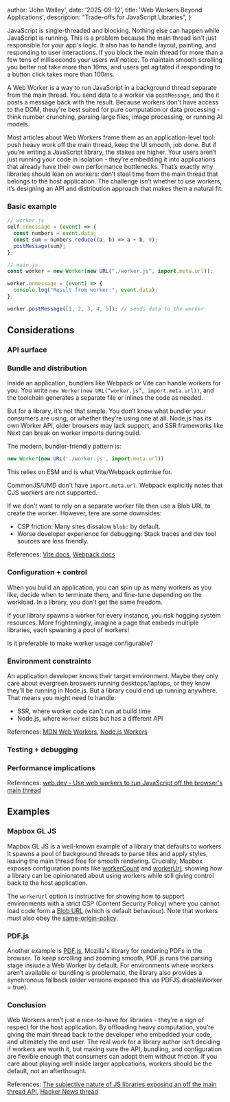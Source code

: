 
  author: 'John Walley',
  date: '2025-09-12',
  title: 'Web Workers Beyond Applications',
  description: "Trade-offs for JavaScript Libraries",
}


JavaScript is single-threaded and blocking. Nothing else can happen while JavaScript is running. This is a problem because the main thread isn't just responsible for your app's logic. It also has to handle layout, painting, and responding to user interactions. If you block the main thread for more than a few tens of milliseconds your users *will* notice. To maintain smooth scrolling you better not take more than 16ms, and users get agitated if responding to a button click takes more than 100ms.

A Web Worker is a way to run JavaScript in a background thread separate from the main thread. You send data to a worker via `postMessage`, and the it posts a message back with the result. Because workers don't have access to the DOM, theuy're best suited for pure computation or data processing - think number crunching, parsing large files, image processing, or running AI models.

Most articles about Web Workers frame them as an application-level tool: push heavy work off the main thread, keep the UI smooth, job done. But if you’re writing a JavaScript library, the stakes are higher. Your users aren’t just running your code in isolation - they’re embedding it into applications that already have their own performance bottlenecks. That’s exactly why libraries should lean on workers: don’t steal time from the main thread that belongs to the host application. The challenge isn’t whether to use workers, it’s designing an API and distribution approach that makes them a natural fit.

### Basic example

```js
// worker.js
self.onmessage = (event) => {
  const numbers = event.data;
  const sum = numbers.reduce((a, b) => a + b, 0);
  postMessage(sum);
};
```

```js
// main.js
const worker = new Worker(new URL("./worker.js", import.meta.url));

worker.onmessage = (event) => {
  console.log("Result from worker:", event.data);
};

worker.postMessage([1, 2, 3, 4, 5]); // sends data to the worker
```

## Considerations

### API surface

### Bundle and distribution

Inside an application, bundlers like Webpack or Vite can handle workers for you. You write `new Worker(new URL(“worker.js”, import.meta.url))`, and the toolchain generates a separate file or inlines the code as needed.

But for a library, it’s not that simple. You don’t know what bundler your consumers are using, or whether they’re using one at all. Node.js has its own Worker API, older browsers may lack support, and SSR frameworks like Next can break on worker imports during build.

The modern, bundler-friendly pattern is:

```js
new Worker(new URL('./worker.js', import.meta.url))
```

This relies on ESM and is what Vite/Webpack optimise for.

CommonJS/UMD don't have `import.meta.url`. Webpack explicitly notes that CJS workers are not supported.

If we don't want to rely on a separate worker file then use a Blob URL to create the worker. However, tere are some downsides:

- CSP friction: Many sites dissalow `blob:` by default.
- Worse developer experience for debugging: Stack traces and dev tool sources are less friendly.

References: [Vite docs](https://vite.dev/guide/features.html#web-workers), [Webpack docs](https://webpack.js.org/guides/web-workers/)

### Configuration + control

When you build an application, you can spin up as many workers as you like, decide when to terminate them, and fine-tune depending on the workload. In a library, you don't get the same freedom.

If your library spawns a worker for every instance, you risk hogging system resources. More frighteningly, imagine a page that embeds multiple libraries, each spwaning a pool of workers!

Is it preferable to make worker usage configurable?

### Environment constraints

An application developer knows their target environment. Maybe they only care about evergreen broswers running desktops/laptops, or they know they'll be running in Node.js. But a library could end up running anywhere. That means you might need to handle:

- SSR, where worker code can't run at build time
- Node.js, where `Worker` exists but has a different API

References: [MDN Web Workers](https://developer.mozilla.org/en-US/docs/Web/API/Web_Workers_API), [Node.js Workers](https://nodejs.org/api/worker_threads.html)

### Testing + debugging

### Performance implications

References: [web.dev - Use web workers to run JavaScript off the browser's main thread](https://web.dev/articles/off-main-thread)

## Examples

### Mapbox GL JS

Mapbox GL JS is a well-known example of a library that defaults to workers. It spawns a pool of background threads to parse tiles and apply styles, leaving the main thread free for smooth rendering. Crucially, Mapbox exposes configuration points like [workerCount](https://docs.mapbox.com/mapbox-gl-js/api/properties/#workercount) and [workerUrl](https://docs.mapbox.com/mapbox-gl-js/api/properties/#workerurl), showing how a library can be opinionated about using workers while still giving control back to the host application.

The `workerUrl` option is instructive for showing how to support environments with a strict CSP (Content Security Policy) where you cannot load code form a [Blob URL](https://developer.mozilla.org/en-US/docs/Web/API/URL/createObjectURL) (which is default behaviour). Note that workers must also obey the [same-origin-policy](https://developer.mozilla.org/en-US/docs/Web/Security/Same-origin_policy).

### PDF.js

Another example is [PDF.js](https://github.com/mozilla/pdf.js), Mozilla's library for rendering PDFs in the browser. To keep scrolling and zooming smooth, PDF.js runs the parsing stage insiude a Web Worker by default. For environments where workers aren’t available or bundling is problematic, the library also provides a synchronous fallback (older versions exposed this via PDFJS.disableWorker = true).

### Conclusion

Web Workers aren’t just a nice-to-have for libraries - they’re a sign of respect for the host application. By offloading heavy computation, you’re giving the main thread back to the developer who embedded your code, and ultimately the end user. The real work for a library author isn’t deciding if workers are worth it, but making sure the API, bundling, and configuration are flexible enough that consumers can adopt them without friction. If you care about playing well inside larger applications, workers should be the default, not an afterthought.

References: [The subjective nature of JS libraries exposing an off the main thread API](https://nickb.dev/blog/the-subjective-nature-of-js-libraries-exposing-an-off-the-main-thread-api/), [Hacker News thread](https://news.ycombinator.com/item?id=37037039)